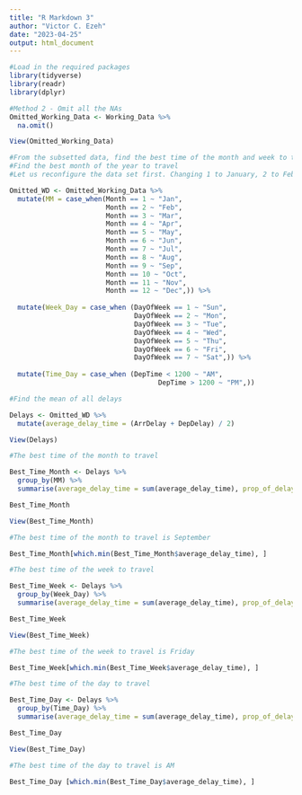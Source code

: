 ---
title: "R Markdown 3"
author: "Victor C. Ezeh"
date: "2023-04-25"
output: html_document
---
```{r}
#Load in the required packages
library(tidyverse)
library(readr)
library(dplyr)
```

```{r}
#Method 2 - Omit all the NAs
Omitted_Working_Data <- Working_Data %>%
  na.omit()

View(Omitted_Working_Data)
```

```{r}
#From the subsetted data, find the best time of the month and week to travel
#Find the best month of the year to travel
#Let us reconfigure the data set first. Changing 1 to January, 2 to February and so on

Omitted_WD <- Omitted_Working_Data %>%
  mutate(MM = case_when(Month == 1 ~ "Jan",
                        Month == 2 ~ "Feb",
                        Month == 3 ~ "Mar",
                        Month == 4 ~ "Apr",
                        Month == 5 ~ "May",
                        Month == 6 ~ "Jun",
                        Month == 7 ~ "Jul",
                        Month == 8 ~ "Aug",
                        Month == 9 ~ "Sep",
                        Month == 10 ~ "Oct",
                        Month == 11 ~ "Nov",
                        Month == 12 ~ "Dec",)) %>%
  
  mutate(Week_Day = case_when (DayOfWeek == 1 ~ "Sun",
                               DayOfWeek == 2 ~ "Mon",
                               DayOfWeek == 3 ~ "Tue",
                               DayOfWeek == 4 ~ "Wed",
                               DayOfWeek == 5 ~ "Thu",
                               DayOfWeek == 6 ~ "Fri",
                               DayOfWeek == 7 ~ "Sat",)) %>%
  
  mutate(Time_Day = case_when (DepTime < 1200 ~ "AM",
                                     DepTime > 1200 ~ "PM",))

```

```{r}
#Find the mean of all delays

Delays <- Omitted_WD %>%
  mutate(average_delay_time = (ArrDelay + DepDelay) / 2)

View(Delays)
```

```{r}
#The best time of the month to travel

Best_Time_Month <- Delays %>%
  group_by(MM) %>%
  summarise(average_delay_time = sum(average_delay_time), prop_of_delay = n()/nrow(Delays))

Best_Time_Month

View(Best_Time_Month)
```
```{r}
#The best time of the month to travel is September

Best_Time_Month[which.min(Best_Time_Month$average_delay_time), ]
```
```{r}
#The best time of the week to travel

Best_Time_Week <- Delays %>%
  group_by(Week_Day) %>%
  summarise(average_delay_time = sum(average_delay_time), prop_of_delay = n()/nrow(Delays))

Best_Time_Week

View(Best_Time_Week)
```
```{r}
#The best time of the week to travel is Friday

Best_Time_Week[which.min(Best_Time_Week$average_delay_time), ]
```
```{r}
#The best time of the day to travel

Best_Time_Day <- Delays %>%
  group_by(Time_Day) %>%
  summarise(average_delay_time = sum(average_delay_time), prop_of_delay = n()/nrow(Delays))

Best_Time_Day

View(Best_Time_Day)
```
```{r}
#The best time of the day to travel is AM

Best_Time_Day [which.min(Best_Time_Day$average_delay_time), ]
```



